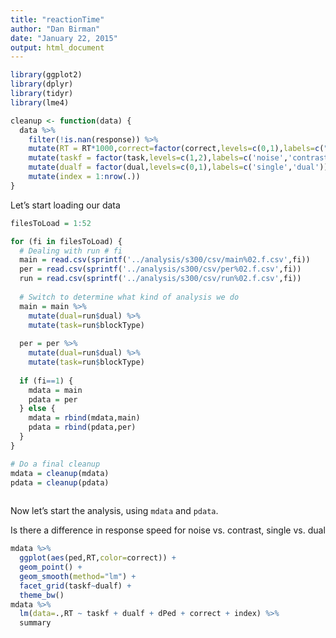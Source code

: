 ```yaml
---
title: "reactionTime"
author: "Dan Birman"
date: "January 22, 2015"
output: html_document
---
```


```r
library(ggplot2)
library(dplyr)
library(tidyr)
library(lme4)
```

```r
cleanup <- function(data) {
  data %>% 
    filter(!is.nan(response)) %>%
    mutate(RT = RT*1000,correct=factor(correct,levels=c(0,1),labels=c("inc","cor"))) %>%
    mutate(taskf = factor(task,levels=c(1,2),labels=c('noise','contrast'))) %>%
    mutate(dualf = factor(dual,levels=c(0,1),labels=c('single','dual'))) %>%
    mutate(index = 1:nrow(.))
}
```


Let's start loading our data

```r

filesToLoad = 1:52

for (fi in filesToLoad) {
  # Dealing with run # fi
  main = read.csv(sprintf('../analysis/s300/csv/main%02.f.csv',fi))
  per = read.csv(sprintf('../analysis/s300/csv/per%02.f.csv',fi))
  run = read.csv(sprintf('../analysis/s300/csv/run%02.f.csv',fi))
  
  # Switch to determine what kind of analysis we do
  main = main %>% 
    mutate(dual=run$dual) %>%
    mutate(task=run$blockType)
  
  per = per %>% 
    mutate(dual=run$dual) %>%
    mutate(task=run$blockType)
  
  if (fi==1) {
    mdata = main
    pdata = per
  } else {
    mdata = rbind(mdata,main)
    pdata = rbind(pdata,per)
  }
}

# Do a final cleanup
mdata = cleanup(mdata)
pdata = cleanup(pdata)
  
```

Now let's start the analysis, using `mdata` and `pdata`. 

Is there a difference in response speed for noise vs. contrast, single vs. dual
```r
mdata %>%
  ggplot(aes(ped,RT,color=correct)) +
  geom_point() +
  geom_smooth(method="lm") +
  facet_grid(taskf~dualf) +
  theme_bw()
mdata %>%
  lm(data=.,RT ~ taskf + dualf + dPed + correct + index) %>%
  summary
```

